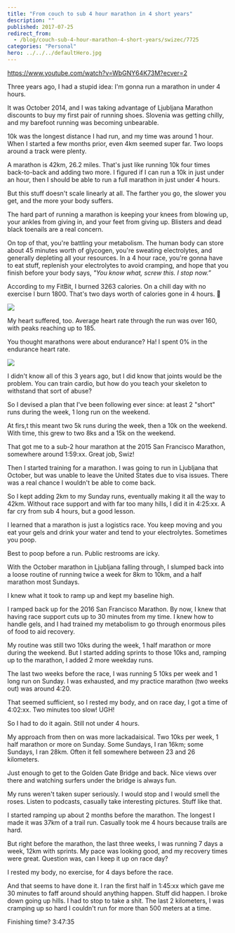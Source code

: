 ```yaml
---
title: "From couch to sub 4 hour marathon in 4 short years"
description: ""
published: 2017-07-25
redirect_from:
  - /blog/couch-sub-4-hour-marathon-4-short-years/swizec/7725
categories: "Personal"
hero: ../../../defaultHero.jpg
---
```


https://www.youtube.com/watch?v=WbGNY64K73M?ecver=2

Three years ago, I had a stupid idea: I'm gonna run a marathon in under 4 hours.

It was October 2014, and I was taking advantage of Ljubljana Marathon discounts to buy my first pair of running shoes. Slovenia was getting chilly, and my barefoot running was becoming unbearable.

10k was the longest distance I had run, and my time was around 1 hour. When I started a few months prior, even 4km seemed super far. Two loops around a track were plenty.

A marathon is 42km, 26.2 miles. That's just like running 10k four times back-to-back and adding two more. I figured if I can run a 10k in just under an hour, then I should be able to run a full marathon in just under 4 hours.

But this stuff doesn't scale linearly at all. The farther you go, the slower you get, and the more your body suffers.

The hard part of running a marathon is keeping your knees from blowing up, your ankles from giving in, and your feet from giving up. Blisters and dead black toenails are a real concern.

On top of that, you're battling your metabolism. The human body can store about 45 minutes worth of glycogen, you're sweating electrolytes, and generally depleting all your resources. In a 4 hour race, you're gonna have to eat stuff, replenish your electrolytes to avoid cramping, and hope that you finish before your body says, _"You know what, screw this. I stop now.”_

According to my FitBit, I burned 3263 calories. On a chill day with no exercise I burn 1800. That's two days worth of calories gone in 4 hours. 😬

![](https://swizec.com/blog/wp-content/uploads/2017/07/fitbit-screenshot.png)

My heart suffered, too. Average heart rate through the run was over 160, with peaks reaching up to 185.

You thought marathons were about endurance? Ha! I spent 0% in the endurance heart rate.

![](https://swizec.com/blog/wp-content/uploads/2017/07/heartrate-screenshot.png)

I didn't know all of this 3 years ago, but I did know that joints would be the problem. You can train cardio, but how do you teach your skeleton to withstand that sort of abuse?

So I devised a plan that I've been following ever since: at least 2 "short" runs during the week, 1 long run on the weekend.

At firs,t this meant two 5k runs during the week, then a 10k on the weekend. With time, this grew to two 8ks and a 15k on the weekend.

That got me to a sub-2 hour marathon at the 2015 San Francisco Marathon, somewhere around 1:59:xx. Great job, Swiz!

Then I started training for a marathon. I was going to run in Ljubljana that October, but was unable to leave the United States due to visa issues. There was a real chance I wouldn't be able to come back.

So I kept adding 2km to my Sunday runs, eventually making it all the way to 42km. Without race support and with far too many hills, I did it in 4:25:xx. A far cry from sub 4 hours, but a good lesson.

I learned that a marathon is just a logistics race. You keep moving and you eat your gels and drink your water and tend to your electrolytes. Sometimes you poop.

Best to poop before a run. Public restrooms are icky.

With the October marathon in Ljubljana falling through, I slumped back into a loose routine of running twice a week for 8km to 10km, and a half marathon most Sundays.

I knew what it took to ramp up and kept my baseline high.

I ramped back up for the 2016 San Francisco Marathon. By now, I knew that having race support cuts up to 30 minutes from my time. I knew how to handle gels, and I had trained my metabolism to go through enormous piles of food to aid recovery.

My routine was still two 10ks during the week, 1 half marathon or more during the weekend. But I started adding sprints to those 10ks and, ramping up to the marathon, I added 2 more weekday runs.

The last two weeks before the race, I was running 5 10ks per week and 1 long run on Sunday. I was exhausted, and my practice marathon (two weeks out) was around 4:20.

That seemed sufficient, so I rested my body, and on race day, I got a time of 4:02:xx. Two minutes too slow! UGH!

So I had to do it again. Still not under 4 hours.

My approach from then on was more lackadaisical. Two 10ks per week, 1 half marathon or more on Sunday. Some Sundays, I ran 16km; some Sundays, I ran 28km. Often it fell somewhere between 23 and 26 kilometers.

Just enough to get to the Golden Gate Bridge and back. Nice views over there and watching surfers under the bridge is always fun.

My runs weren't taken super seriously. I would stop and I would smell the roses. Listen to podcasts, casually take interesting pictures. Stuff like that.

I started ramping up about 2 months before the marathon. The longest I made it was 37km of a trail run. Casually took me 4 hours because trails are hard.

But right before the marathon, the last three weeks, I was running 7 days a week, 12km with sprints. My pace was looking good, and my recovery times were great. Question was, can I keep it up on race day?

I rested my body, no exercise, for 4 days before the race.

And that seems to have done it. I ran the first half in 1:45:xx which gave me 30 minutes to faff around should anything happen. Stuff did happen. I broke down going up hills. I had to stop to take a shit. The last 2 kilometers, I was cramping up so hard I couldn't run for more than 500 meters at a time.

Finishing time? 3:47:35
